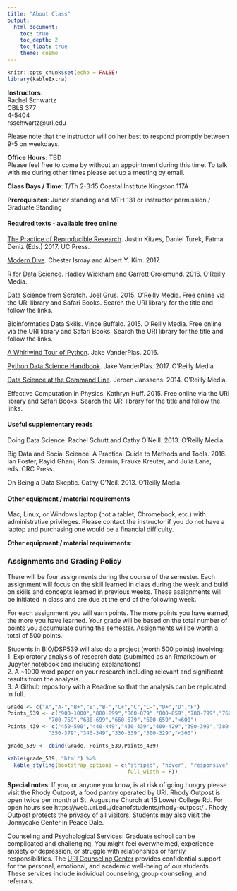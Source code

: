```yaml
---
title: "About Class"
output: 
  html_document:
    toc: true
    toc_depth: 2
    toc_float: true
    theme: cosmo
---
```


```r
knitr::opts_chunk$set(echo = FALSE)
library(kableExtra)
```

**Instructors**:  
Rachel Schwartz  
CBLS 377  
4-5404  
rsschwartz@uri.edu 

Please note that the instructor will do her best to respond promptly between 9-5 on weekdays.

**Office Hours**: TBD   
Please feel free to come by without an appointment during this time. To talk with me during other times please set up a meeting by email.

**Class Days / Time**: T/Th 2-3:15 Coastal Institute Kingston 117A

**Prerequisites**: Junior standing and MTH 131 or instructor permission / Graduate Standing

#### Required texts - available free online

[The Practice of Reproducible Research](https://www.practicereproducibleresearch.org/). Justin Kitzes, Daniel Turek, Fatma Deniz (Eds.) 2017. UC Press.

[Modern Dive](http://moderndive.com/). Chester Ismay and Albert Y. Kim. 2017.

[R for Data Science](http://r4ds.had.co.nz/). Hadley Wickham and Garrett Grolemund. 2016. O’Reilly Media.

Data Science from Scratch. Joel Grus. 2015. O’Reilly Media. Free online via the URI library and Safari Books. Search the URI library for the title and follow the links.

Bioinformatics Data Skills. Vince Buffalo. 2015. O’Reilly Media. Free online via the URI library and Safari Books. Search the URI library for the title and follow the links.

[A Whirlwind Tour of Python](https://www.oreilly.com/programming/free/files/a-whirlwind-tour-of-python.pdf). Jake VanderPlas. 2016.  

[Python Data Science Handbook](https://jakevdp.github.io/PythonDataScienceHandbook/). Jake VanderPlas. 2017. O'Reilly Media.  

[Data Science at the Command Line](https://www.datascienceatthecommandline.com). Jeroen Janssens. 2014. O'Reilly Media.  

Effective Computation in Physics. Kathryn Huff. 2015. Free online via the URI library and Safari Books. Search the URI library for the title and follow the links.

#### Useful supplementary reads

Doing Data Science. Rachel Schutt and Cathy O'Neill. 2013. O'Reilly Media.

Big Data and Social Science: A Practical Guide to Methods and Tools. 2016. Ian Foster, Rayid Ghani, Ron S. Jarmin, Frauke Kreuter, and Julia Lane, eds. CRC Press.

On Being a Data Skeptic. Cathy O'Neil. 2013. O'Reilly Media.

#### Other equipment / material requirements

Mac, Linux, or Windows laptop (not a tablet, Chromebook, etc.) with administrative privileges. Please contact the instructor if you do not have a laptop and purchasing one would be a financial difficulty.

**Other equipment / material requirements**:

### Assignments and Grading Policy

There will be four assignments during the course of the semester.  Each assignment will focus on the skill learned in class during the week and build on skills and concepts learned in previous weeks. These assignments will be initiated in class and are due at the end of the following week. 

For each assignment you will earn points. The more points you have earned, the more you have learned. Your grade will be based on the total number of points you accumulate during the semester. Assignments will be worth a total of 500 points. 

Students in BIO/DSP539 will also do a project (worth 500 points) involving:  
1. Exploratory analysis of research data (submitted as an Rmarkdown or Jupyter notebook and including explanations)  
2. A ~1000 word paper on your research including relevant and significant results from the analysis.  
3. A Github repository with a Readme so that the analysis can be replicated in full.


```r
Grade <- c("A","A-","B+","B","B-","C+","C","C-","D+","D","F")
Points_539 <- c("900-1000","880-899","860-879","800-859","780-799","760-779",
             "700-759","680-699","660-679","600-659","<600")
Points_439 <- c("450-500","440-449","430-439","400-429","390-399","380-389",
             "350-379","340-349","330-339","300-329","<300")

grade_539 <- cbind(Grade, Points_539,Points_439)

kable(grade_539, "html") %>%  
  kable_styling(bootstrap_options = c("striped", "hover", "responsive", 
                                      full_width = F))
```

**Special notes**:
If you, or anyone you know, is at risk of going hungry please visit the Rhody Outpost, a food pantry operated by URI. Rhody Outpost is open twice per month at St. Augustine Church at 15 Lower College Rd. For open hours see https://web.uri.edu/deanofstudents/rhody-outpost/ . Rhody Outpost protects the privacy of all visitors. Students may also visit the Jonnycake Center in Peace Dale.

Counseling and Psychological Services: 
Graduate school can be complicated and challenging. You might feel overwhelmed, experience anxiety or depression, or struggle with relationships or family responsibilities. The [URI Counseling Center](https://web.uri.edu/counseling/) provides confidential support for the personal, emotional, and academic well-being of our students. These services include individual counseling, group counseling, and referrals.